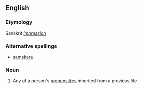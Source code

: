 ==English==

===Etymology===
Sanskrit ''[[impression]]''

===Alternative spellings===
* [[samskara]]

===Noun===
{{wikipedia}}
{{en-noun}}

# {{Hinduism}} Any of a person's [[propensity|propensities]] inherited from a previous life
{{anagrams:en/aaaknrss}}